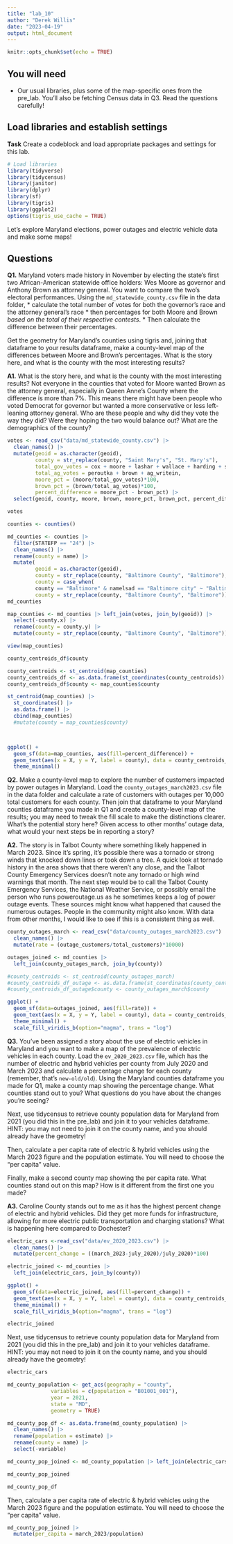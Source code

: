```yaml
---
title: "lab_10"
author: "Derek Willis"
date: "2023-04-19"
output: html_document
---
```


```r
knitr::opts_chunk$set(echo = TRUE)
```

## You will need

* Our usual libraries, plus some of the map-specific ones from the pre_lab. You'll also be fetching Census data in Q3. Read the questions carefully!

## Load libraries and establish settings

**Task** Create a codeblock and load appropriate packages and settings for this lab.

```r
# Load libraries
library(tidyverse)
library(tidycensus)
library(janitor)
library(dplyr)
library(sf)
library(tigris)
library(ggplot2)
options(tigris_use_cache = TRUE)
```

Let's explore Maryland elections, power outages and electric vehicle data and make some maps! 

## Questions 

**Q1.** Maryland voters made history in November by electing the state's first two African-American statewide office holders: Wes Moore as governor and Anthony Brown as attorney general. You want to compare the two's electoral performances. Using the `md_statewide_county.csv` file in the data folder, 
* calculate the total number of votes for both the governor's race and the attorney general's race
* then percentages for both Moore and Brown _based on the total of their respective contests_. 
* Then calculate the difference between their percentages.

Get the geometry for Maryland's counties using tigris and, joining that dataframe to your results dataframe, make a county-level map of the differences between Moore and Brown's percentages. What is the story here, and what is the county with the most interesting results?

**A1.** What is the story here, and what is the county with the most interesting results?
Not everyone in the counties that voted for Moore wanted Brown as the attorney general, especially in Queen Anne's County where the difference is more than 7%. This means there might have been people who voted Democrat for governor but wanted a more conservative or less left-leaning attorney general. Who are these people and why did they vote the way they did? Were they hoping the two would balance out? What are the demographics of the county?

```r
votes <- read_csv("data/md_statewide_county.csv") |> 
  clean_names() |> 
  mutate(geoid = as.character(geoid),
         county = str_replace(county, "Saint Mary's", "St. Mary's"),
         total_gov_votes = cox + moore + lashar + wallace + harding + sefcik + gov_writein,
         total_ag_votes = peroutka + brown + ag_writein,
         moore_pct = (moore/total_gov_votes)*100,
         brown_pct = (brown/total_ag_votes)*100,
         percent_difference = moore_pct - brown_pct) |> 
  select(geoid, county, moore, brown, moore_pct, brown_pct, percent_difference)

votes

```

```r
counties <- counties()
```


```r
md_counties <- counties |> 
  filter(STATEFP == "24") |> 
  clean_names() |> 
  rename(county = name) |> 
  mutate(
         geoid = as.character(geoid),
         county = str_replace(county, "Baltimore County", "Baltimore"),
         county = case_when(
         county == "Baltimore" & namelsad == "Baltimore city" ~ "Baltimore City", TRUE ~ county),
         county = str_replace(county, "Baltimore County", "Baltimore"))
md_counties
```

```r
map_counties <- md_counties |> left_join(votes, join_by(geoid)) |> 
  select(-county.x) |> 
  rename(county = county.y) |> 
  mutate(county = str_replace(county, "Baltimore County", "Baltimore"))

view(map_counties)
```

```r
county_centroids_df$county
```

```r
county_centroids <- st_centroid(map_counties)
county_centroids_df <- as.data.frame(st_coordinates(county_centroids))
county_centroids_df$county <- map_counties$county

st_centroid(map_counties) |>
  st_coordinates() |>
  as.data.frame() |>
  cbind(map_counties)
  #mutate(county = map_counties$county)



ggplot() +
  geom_sf(data=map_counties, aes(fill=percent_difference)) +
  geom_text(aes(x = X, y = Y, label = county), data = county_centroids_df, size = 3, check_overlap = TRUE) +
  theme_minimal()
```

**Q2.** Make a county-level map to explore the number of customers impacted by power outages in Maryland. Load the `county_outages_march2023.csv` file in the data folder and calculate a rate of customers with outages per 10,000 total customers for each county. Then join that dataframe to your Maryland counties dataframe you made in Q1 and create a county-level map of the results; you may need to tweak the fill scale to make the distinctions clearer. What's the potential story here? Given access to other months' outage data, what would your next steps be in reporting a story?

**A2.** The story is in Talbot County where something likely happened in March 2023. Since it's spring, it's possible there was a tornado or strong winds that knocked down lines or took down a tree. A quick look at tornado history in the area shows that there weren't any close, and the Talbot County Emergency Services doesn't note any tornado or high wind warnings that month. The next step would be to call the Talbot County Emergency Services, the National Weather Service, or possibly email the person who runs poweroutage.us as he sometimes keeps a log of power outage events. These sources might know what happened that caused the numerous outages. People in the community might also know. With data from other months, I would like to see if this is a consistent thing as well.

```r
county_outages_march <- read_csv("data/county_outages_march2023.csv") |> 
  clean_names() |> 
  mutate(rate = (outage_customers/total_customers)*10000)

outages_joined <- md_counties |> 
  left_join(county_outages_march, join_by(county))

```

```r
#county_centroids <- st_centroid(county_outages_march)
#county_centroids_df_outage <- as.data.frame(st_coordinates(county_centroids_outage))
#county_centroids_df_outage$county <- county_outages_march$county

ggplot() +
  geom_sf(data=outages_joined, aes(fill=rate)) +
  geom_text(aes(x = X, y = Y, label = county), data = county_centroids_df, size = 3, check_overlap = TRUE) +
  theme_minimal() +
  scale_fill_viridis_b(option="magma", trans = "log")
```

**Q3.** You've been assigned a story about the use of electric vehicles in Maryland and you want to make a map of the prevalence of electric vehicles in each county. Load the `ev_2020_2023.csv` file, which has the number of electric and hybrid vehicles per county from July 2020 and March 2023 and calculate a percentage change for each county (remember, that's `new-old/old`). Using the Maryland counties dataframe you made for Q1, make a county map showing the percentage change. What counties stand out to you? What questions do you have about the changes you're seeing?

Next, use tidycensus to retrieve county population data for Maryland from 2021 (you did this in the pre_lab) and join it to your vehicles dataframe. HINT: you may not need to join it on the county name, and you should already have the geometry!

Then, calculate a per capita rate of electric & hybrid vehicles using the March 2023 figure and the population estimate. You will need to choose the "per capita" value.

Finally, make a second county map showing the per capita rate. What counties stand out on this map? How is it different from the first one you made?

**A3.** Caroline County stands out to me as it has the highest percent change of electric and hybrid vehicles. Did they get more funds for infrastructure, allowing for more electric public transportation and charging stations? What is happening here compared to Dochester?


```r
electric_cars <-read_csv("data/ev_2020_2023.csv") |> 
  clean_names() |> 
  mutate(percent_change = ((march_2023-july_2020)/july_2020)*100)

electric_joined <- md_counties |>  
  left_join(electric_cars, join_by(county))

ggplot() +
  geom_sf(data=electric_joined, aes(fill=percent_change)) +
  geom_text(aes(x = X, y = Y, label = county), data = county_centroids_df, size = 3, check_overlap = TRUE) +
  theme_minimal() +
  scale_fill_viridis_b(option="magma", trans = "log")

```

```r
electric_joined
```

Next, use tidycensus to retrieve county population data for Maryland from 2021 (you did this in the pre_lab) and join it to your vehicles dataframe. HINT: you may not need to join it on the county name, and you should already have the geometry!

```r
electric_cars
```


```r
md_county_population <- get_acs(geography = "county",
              variables = c(population = "B01001_001"),
              year = 2021,
              state = "MD",
              geometry = TRUE)

md_county_pop_df <- as.data.frame(md_county_population) |>
  clean_names() |> 
  rename(population = estimate) |> 
  rename(county = name) |> 
  select(-variable)

md_county_pop_joined <- md_county_population |> left_join(electric_cars, join_by(county))

md_county_pop_joined

```
```r
md_county_pop_df
```

Then, calculate a per capita rate of electric & hybrid vehicles using the March 2023 figure and the population estimate. You will need to choose the "per capita" value.

```r
 
md_county_pop_joined |> 
  mutate(per_capita = march_2023/population)


```


















